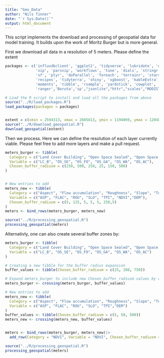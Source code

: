 ```yaml
---
title: "Geo_Data"
author: "Nils Tinner"
date: "`r Sys.Date()`"
output: html_document
---
```

This script implements the download and processing of geospatial data for model training. It builds upon the work of Moritz Burger but is more general.

First we download all data in a resolution of 5 meters. Please define the extent
```r
packages <- c('influxdbclient', 'ggplot2', 'tidyverse', 'lubridate', 'dplyr', 'caret',
              'vip', 'parsnip', 'workflows', 'tune', 'dials', 'stringr', 'terra', 'stars',
              'sf', 'plyr', 'doParallel', 'foreach', 'terrainr', 'starsExtra', 'pdp',
              'recipes', 'tidyterra', 'shiny', 'xgboost', 'kableExtra', 'rnaturalearth', 'zoo',
              'moments', 'tibble', 'rsample', 'yardstick', 'cowplot', 'purrr', 'renv',
              'ranger','Boruta','sp',"jsonlite","httr","scales","MODISTools")

# Load the R script to install and load all the packages from above
source("../R/load_packages.R")
load_packages(packages = packages)


extent = c(xmin = 2594313, xmax = 2605813, ymin = 1194069, ymax = 1204804)
source("../R/download_geospatial.R")
download_geospatial(extent)

```

Then we process. Here we can define the resolution of each layer currently viable. Please feel free to add more layers and make a pull request.
```r
meters_burger <- tibble(
  Category = c("Land Cover Building", "Open Space Sealed", "Open Space Forest", "Open Space Garden", "Open Space Water", "Open Space Agriculture"),
  Variable = c("LC_B", "OS_SE", "OS_FO", "OS_GA", "OS_WA", "OS_AC"),
  Chosen_buffer_radiusm = c(250, 500, 250, 25, 150, 500)
)


# New entries to add
meters_new <- tibble(
  Category = c("Aspect", "Flow accumulation", "Roughness", "Slope", "Terrain index", "NDVI","DEM"),
  Variable = c("ASP", "FLAC", "ROU", "SLO", "TPI", "NDVI","DEM"),
  Chosen_buffer_radiusm = c(5, 125, 5, 5, 5, 250,5)
)
meters <- bind_rows(meters_burger, meters_new)

source("../R/processing_geospatial.R")
processing_geospatial(meters)
```


Alternativly, one can also create several buffer zones by:

```r

meters_burger <- tibble(
  Category = c("Land Cover Building", "Open Space Sealed", "Open Space Forest", "Open Space Garden", "Open Space Water", "Open Space Agriculture"),
  Variable = c("LC_B", "OS_SE", "OS_FO", "OS_GA", "OS_WA", "OS_AC")
)

# Creating a new tibble for the buffer radius expansion
buffer_values <- tibble(Chosen_buffer_radiusm = c(25, 100, 750))

# Expand meters_burger to include new Chosen_buffer_radiusm values by crossing with buffer_values
meters_burger <- crossing(meters_burger, buffer_values)

# New entries to add
meters_new <- tibble(
  Category = c("Aspect", "Flow accumulation", "Roughness", "Slope", "Terrain index","DEM"),
  Variable = c("ASP", "FLAC", "ROU", "SLO", "TPI","DEM")
)
buffer_values <- tibble(Chosen_buffer_radiusm = c(5, 50, 500))
meters_new <- crossing(meters_new, buffer_values)


meters <- bind_rows(meters_burger, meters_new)|>
  add_row(Category = "NDVI", Variable = "NDVI", Chosen_buffer_radiusm = 250)

source("../R/processing_geospatial.R")
processing_geospatial(meters)
```

